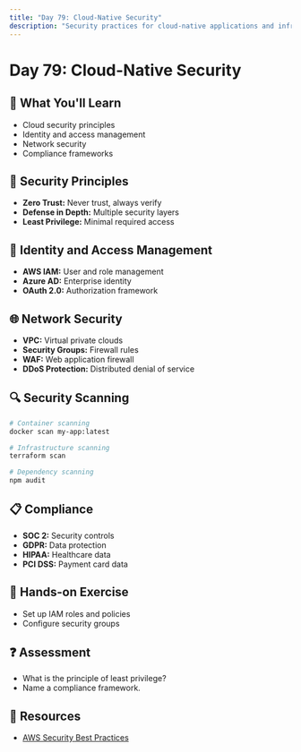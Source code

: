 ```yaml
---
title: "Day 79: Cloud-Native Security"
description: "Security practices for cloud-native applications and infrastructure."
---
```


# Day 79: Cloud-Native Security

## 🎯 What You'll Learn

- Cloud security principles
- Identity and access management
- Network security
- Compliance frameworks

## 🔐 Security Principles

- **Zero Trust:** Never trust, always verify
- **Defense in Depth:** Multiple security layers
- **Least Privilege:** Minimal required access

## 👤 Identity and Access Management

- **AWS IAM:** User and role management
- **Azure AD:** Enterprise identity
- **OAuth 2.0:** Authorization framework

## 🌐 Network Security

- **VPC:** Virtual private clouds
- **Security Groups:** Firewall rules
- **WAF:** Web application firewall
- **DDoS Protection:** Distributed denial of service

## 🔍 Security Scanning

```bash
# Container scanning
docker scan my-app:latest

# Infrastructure scanning
terraform scan

# Dependency scanning
npm audit
```

## 📋 Compliance

- **SOC 2:** Security controls
- **GDPR:** Data protection
- **HIPAA:** Healthcare data
- **PCI DSS:** Payment card data

## 📝 Hands-on Exercise

- Set up IAM roles and policies
- Configure security groups

## ❓ Assessment

- What is the principle of least privilege?
- Name a compliance framework.

## 🔗 Resources

- [AWS Security Best Practices](https://aws.amazon.com/security/)
